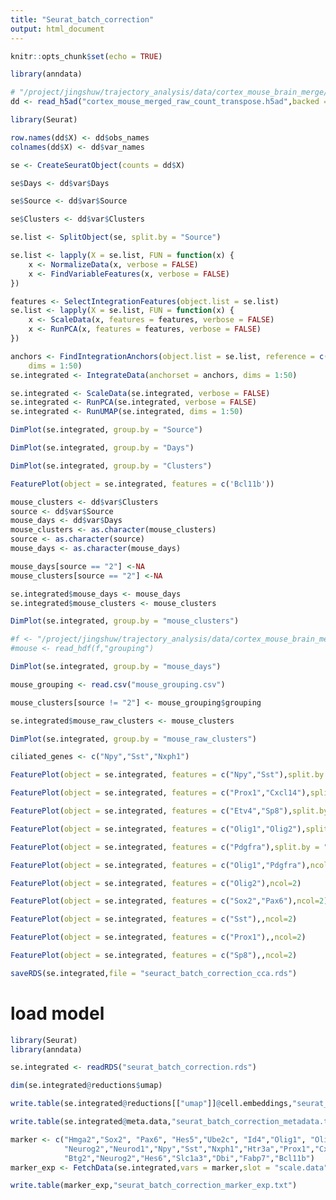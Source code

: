 ```yaml
---
title: "Seurat_batch_correction"
output: html_document
---
```


```r
knitr::opts_chunk$set(echo = TRUE)
```

```r
library(anndata)
```

```r
# "/project/jingshuw/trajectory_analysis/data/cortex_mouse_brain_merge/cortex_mouse_merged_raw_count_transpose.h5ad"
dd <- read_h5ad("cortex_mouse_merged_raw_count_transpose.h5ad",backed = NULL)
```
```r
library(Seurat)
```
```r
row.names(dd$X) <- dd$obs_names
colnames(dd$X) <- dd$var_names
```


```r
se <- CreateSeuratObject(counts = dd$X)
```

```r
se$Days <- dd$var$Days
```
```r
se$Source <- dd$var$Source
```
```r
se$Clusters <- dd$var$Clusters
```

```r
se.list <- SplitObject(se, split.by = "Source")
```

```r
se.list <- lapply(X = se.list, FUN = function(x) {
    x <- NormalizeData(x, verbose = FALSE)
    x <- FindVariableFeatures(x, verbose = FALSE)
})
```


```r
features <- SelectIntegrationFeatures(object.list = se.list)
se.list <- lapply(X = se.list, FUN = function(x) {
    x <- ScaleData(x, features = features, verbose = FALSE)
    x <- RunPCA(x, features = features, verbose = FALSE)
})
```


```r
anchors <- FindIntegrationAnchors(object.list = se.list, reference = c(1, 2), reduction = "cca",
    dims = 1:50)
se.integrated <- IntegrateData(anchorset = anchors, dims = 1:50)
```

```r
se.integrated <- ScaleData(se.integrated, verbose = FALSE)
se.integrated <- RunPCA(se.integrated, verbose = FALSE)
se.integrated <- RunUMAP(se.integrated, dims = 1:50)
```

```r
DimPlot(se.integrated, group.by = "Source")
```
```r
DimPlot(se.integrated, group.by = "Days")
```
```r
DimPlot(se.integrated, group.by = "Clusters")
```

```r
FeaturePlot(object = se.integrated, features = c('Bcl11b'))
```
```r
mouse_clusters <- dd$var$Clusters
source <- dd$var$Source
mouse_days <- dd$var$Days
mouse_clusters <- as.character(mouse_clusters)
source <- as.character(source)
mouse_days <- as.character(mouse_days)

mouse_days[source == "2"] <-NA
mouse_clusters[source == "2"] <-NA
```
```r
se.integrated$mouse_days <- mouse_days
se.integrated$mouse_clusters <- mouse_clusters
```

```r
DimPlot(se.integrated, group.by = "mouse_clusters")
```

```r

#f <- "/project/jingshuw/trajectory_analysis/data/cortex_mouse_brain_merge/mouse_brain_merged.h5"
#mouse <- read_hdf(f,"grouping")
```
```r
DimPlot(se.integrated, group.by = "mouse_days")
```


```r
mouse_grouping <- read.csv("mouse_grouping.csv")
```

```r
mouse_clusters[source != "2"] <- mouse_grouping$grouping
```

```r
se.integrated$mouse_raw_clusters <- mouse_clusters
```
```r
DimPlot(se.integrated, group.by = "mouse_raw_clusters")
```


```r
ciliated_genes <- c("Npy","Sst","Nxph1")
```

```r
FeaturePlot(object = se.integrated, features = c("Npy","Sst"),split.by = "Source",ncol=2)
```

```r
FeaturePlot(object = se.integrated, features = c("Prox1","Cxcl14"),split.by = "Source",ncol=2)
```


```r
FeaturePlot(object = se.integrated, features = c("Etv4","Sp8"),split.by = "Source",pt.size = 1)
```
```r
FeaturePlot(object = se.integrated, features = c("Olig1","Olig2"),split.by = "Source",ncol=2)
```
```r
FeaturePlot(object = se.integrated, features = c("Pdgfra"),split.by = "Source",ncol=2)
```



```r
FeaturePlot(object = se.integrated, features = c("Olig1","Pdgfra"),ncol=2)
```

```r
FeaturePlot(object = se.integrated, features = c("Olig2"),ncol=2)
```
```r
FeaturePlot(object = se.integrated, features = c("Sox2","Pax6"),ncol=2)
```

```r
FeaturePlot(object = se.integrated, features = c("Sst"),,ncol=2)
```

```r
FeaturePlot(object = se.integrated, features = c("Prox1"),,ncol=2)
```

```r
FeaturePlot(object = se.integrated, features = c("Sp8"),,ncol=2)
```

```r
saveRDS(se.integrated,file = "seuract_batch_correction_cca.rds")
```


# load model

```r
library(Seurat)
library(anndata)
```
```r
se.integrated <- readRDS("seurat_batch_correction.rds")
```

```r
dim(se.integrated@reductions$umap)
```
```r
write.table(se.integrated@reductions[["umap"]]@cell.embeddings,"seurat_batch_correction_umap.txt")
```

```r
write.table(se.integrated@meta.data,"seurat_batch_correction_metadata.txt")
```

```r
marker <- c("Hmga2","Sox2", "Pax6", "Hes5","Ube2c", "Id4","Olig1", "Olig2", "Pdgfra","Apoe",
            "Neurog2","Neurod1","Npy","Sst","Nxph1","Htr3a","Prox1","Cxcl14","Meis2","Etv1","Sp8",
            "Btg2","Neurog2","Hes6","Slc1a3","Dbi","Fabp7","Bcl11b")
marker_exp <- FetchData(se.integrated,vars = marker,slot = "scale.data")
```

```r
write.table(marker_exp,"seurat_batch_correction_marker_exp.txt")
```


